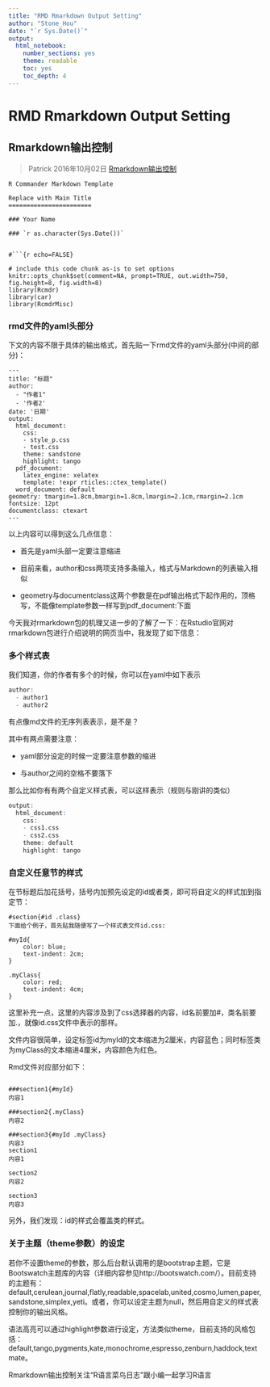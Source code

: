 ```yaml
---
title: "RMD Rmarkdown Output Setting"
author: "Stone_Hou"
date: "`r Sys.Date()`"
output:
  html_notebook:
    number_sections: yes
    theme: readable
    toc: yes
    toc_depth: 4
---
```


# RMD Rmarkdown Output Setting

## Rmarkdown输出控制
> Patrick 2016年10月02日 [Rmarkdown输出控制](http://blog.sina.com.cn/s/blog_a94e7b170102wk4x.html)


```
R Commander Markdown Template 

Replace with Main Title
=======================

### Your Name

### `r as.character(Sys.Date())`


#```{r echo=FALSE}

# include this code chunk as-is to set options
knitr::opts_chunk$set(comment=NA, prompt=TRUE, out.width=750, fig.height=8, fig.width=8)
library(Rcmdr)
library(car)
library(RcmdrMisc)
```


### rmd文件的yaml头部分

下文的内容不限于具体的输出格式，首先贴一下rmd文件的yaml头部分(<!---->中间的部分)：


```
---
title: "标题"
author: 
  - "作者1"
  - '作者2'
date: '日期'
output:
  html_document:
    css:
    - style_p.css
    - test.css
    theme: sandstone
    highlight: tango
  pdf_document:
    latex_engine: xelatex
    template: !expr rticles::ctex_template()
  word_document: default
geometry: tmargin=1.8cm,bmargin=1.8cm,lmargin=2.1cm,rmargin=2.1cm
fontsize: 12pt
documentclass: ctexart
---
```

以上内容可以得到这么几点信息：

- 首先是yaml头部一定要注意缩进

- 目前来看，author和css两项支持多条输入，格式与Markdown的列表输入相似

- geometry与documentclass这两个参数是在pdf输出格式下起作用的，顶格写，不能像template参数一样写到pdf_document:下面

今天我对rmarkdown包的机理又进一步的了解了一下：在Rstudio官网对rmarkdown包进行介绍说明的网页当中，我发现了如下信息：

### 多个样式表

我们知道，你的作者有多个的时候，你可以在yaml中如下表示

```r
author:
  - author1
  - author2
```
有点像md文件的无序列表表示，是不是？

其中有两点需要注意：

- yaml部分设定的时候一定要注意参数的缩进

- 与author之间的空格不要落下

那么比如你有有两个自定义样式表，可以这样表示（规则与刚讲的类似）
```r
output:
  html_document:
    css:
    - css1.css
    - css2.css
    theme: default
    highlight: tango
```

### 自定义任意节的样式

在节标题后加花括号，括号内加预先设定的id或者类，即可将自定义的样式加到指定节：

```
#section{#id .class}
下面给个例子，首先贴我随便写了一个样式表文件id.css:

#myId{
    color: blue;
    text-indent: 2cm;
}

.myClass{
    color: red;
    text-indent: 4cm;
}
```

这里补充一点，这里的内容涉及到了css选择器的内容，id名前要加#，类名前要加.，就像id.css文件中表示的那样。

文件内容很简单，设定标签id为myId的文本缩进为2厘米，内容蓝色；同时标签类为myClass的文本缩进4厘米，内容颜色为红色。

Rmd文件对应部分如下：
```

###section1{#myId}
内容1

###section2{.myClass}
内容2

###section3{#myId .myClass}
内容3
section1
内容1

section2
内容2

section3
内容3
```
另外，我们发现：id的样式会覆盖类的样式。

### 关于主题（theme参数）的设定

若你不设置theme的参数，那么后台默认调用的是bootstrap主题，它是Bootswatch主题库的内容（详细内容参见http://bootswatch.com/）。目前支持的主题有：default,cerulean,journal,flatly,readable,spacelab,united,cosmo,lumen,paper,sandstone,simplex,yeti。或者，你可以设定主题为null，然后用自定义的样式表控制你的输出风格。

语法高亮可以通过highlight参数进行设定，方法类似theme，目前支持的风格包括：default,tango,pygments,kate,monochrome,espresso,zenburn,haddock,textmate。

Rmarkdown输出控制关注“R语言菜鸟日志”跟小编一起学习R语言



